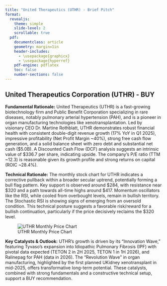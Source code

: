 ```yaml
---
title: "United Therapeutics (UTHR) - Brief Pitch"
format:
  revealjs:
    theme: simple
    slide-level: 2
    scrollable: true
  pdf:
    documentclass: article
    geometry: margin=1in
    header-includes:
      - \usepackage{graphicx}
      - \usepackage{hyperref}
    pdf-engine: pdflatex
    toc: false
    number-sections: false
---
```


## United Therapeutics Corporation (UTHR) - BUY

**Fundamental Rationale:**
United Therapeutics (UTHR) is a fast-growing biotechnology firm and Public Benefit Corporation specializing in rare diseases, notably pulmonary arterial hypertension (PAH), and is a pioneer in organ manufacturing technologies like xenotransplantation. Led by visionary CEO Dr. Martine Rothblatt, UTHR demonstrates robust financial health with consistent double-digit revenue growth (17% YoY in Q1 2025), impressive profitability (Net Profit Margin ~40%), strong free cash flow generation, and a solid balance sheet with zero debt and substantial net cash ($5.0B). A Discounted Cash Flow (DCF) analysis suggests an intrinsic value of $336.7 per share, indicating upside. The company's P/E ratio (TTM ~12.3) is reasonable given its growth profile and strong returns on capital (ROIC ~28.4%).

**Technical Rationale:**
The monthly stock chart for UTHR indicates a corrective pullback within a broader secular uptrend, potentially forming a bull flag pattern. Key support is observed around $284, with resistance near $320 and a path towards all-time highs around $417. Momentum oscillators like the RSI, while cooled from overbought levels, remain in bullish territory. The Stochastic RSI is showing signs of emerging from an oversold condition. This technical posture suggests a favorable risk/reward for a bullish continuation, particularly if the price decisively reclaims the $320 level.

![UTHR Monthly Price Chart](UTHR%20Chart.png)

**Key Catalysts & Outlook:**
UTHR's growth is driven by its "Innovation Wave," featuring Tyvaso's expansion into Idiopathic Pulmonary Fibrosis (IPF) with pivotal data expected (TETON 2 in 2H 2025, TETON 1 in 1H 2026), and Ralinepag for PAH (data in 2026). The "Revolution Wave" in organ manufacturing, highlighted by the first planned UKidney xenotransplant in mid-2025, offers transformative long-term potential. These catalysts, combined with strong fundamentals and a constructive technical setup, support a BUY recommendation.
